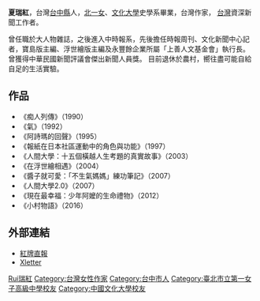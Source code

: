 {{BLP unsourced|time=2021-11-05T01:45:37+00:00}}
'''夏瑞紅'''，台灣[[台中縣|台中縣]]人，[[北一女|北一女]]、[[文化大學|文化大學]]史學系畢業，台灣作家， [[台灣|台灣]]資深新聞工作者。

曾任職於大人物雜誌，之後進入中時報系，先後擔任時報周刊、文化新聞中心記者，寶島版主編、浮世繪版主編及永豐餘企業所屬「上善人文基金會」執行長。
曾獲得中華民國新聞評議會傑出新聞人員獎。
目前退休於農村，嚮往盡可能自給自足的生活實驗。

== 作品 ==

*《痴人列傳》（1990）
*《氣》（1992）
*《阿詩瑪的回聲》（1995）
*《報紙在日本社區運動中的角色與功能》（1997）
*《人間大學：十五個橫越人生考題的真實故事》（2003）
*《在浮世繪相遇》（2004）
*《醬子就可愛：「不生氣媽媽」練功筆記》（2007）
*《人間大學2.0》（2007）
*《現在最幸福：少年阿嬤的生命禮物》（2012） 
*《小村物語》（2016）

== 外部連結 ==
*[http://redpaper.wordpress.com/ 紅牌直報] {{Wayback|url=http://redpaper.wordpress.com/ |date=20080915061600 }}
*[https://web.archive.org/web/20080804120508/http://blog.chinatimes.com/Xletter/ Xletter]
{{DEFAULTSORT:Xia夏}}
[[Category:夏姓|Rui瑞紅]]
[[Category:台灣女性作家|Category:台灣女性作家]]
[[Category:台中市人|Category:台中市人]]
[[Category:臺北市立第一女子高級中學校友|Category:臺北市立第一女子高級中學校友]]
[[Category:中國文化大學校友|Category:中國文化大學校友]]